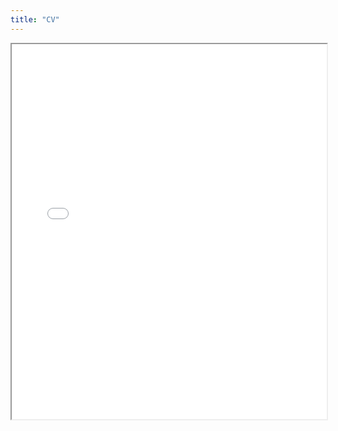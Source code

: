 ```yaml
---
title: "CV"
---
```


<iframe src="documents/CV Tom Barton December 2022.pdf" width="100%" height="600px">
</iframe>